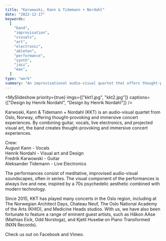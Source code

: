 ```yaml
---
title: "Karwowski, Kann & Tidemann + Nordahl"
date: "2022-12-17"
keywords:
  [
    "band",
    "improvisation",
    "visuals",
    "art",
    "electronic",
    "ableton",
    "performance",
    "synth",
    "jazz",
    "max",
  ]
type: "work"
summary: "An improvisational audio-visual quartet that offers thought-provoking and immersive concert experiences, combining guitar, vocals, live electronics, and projected visual art."
---
```


<MySlideshow
  priority={true}
  imgs={["kkt1.jpg", "kkt2.jpg"]}
  captions={["Design by Henrik Nordahl", "Design by Henrik Nordahl"]}
/>

Karwoski, Kann & Tidemann + Nordahl (KKT) is an audio-visual quartet from Oslo, Norway, offering thought-provoking and immersive concert experiences. By combining guitar, vocals, live electronics, and projected visual art, the band creates thought-provoking and immersive concert experiences.

Crew: <br />
August Kann - Vocals <br />
Henrik Nordahl - Visual art and Design <br />
Fredrik Karwowski - Guitar <br />
Aleksander Tidemann - Live Electronics <br />

The performances consist of meditative, improvised audio-visual soundscapes, often in series. The visual component of the performances is always live and new, inspired by a 70s psychedelic aesthetic combined with modern technology.

Since 2015, KKT has played many concerts in the Oslo region, including at The Norwegian Architect Days, Chateau Neuf, The Oslo National Academy of the Arts (KHIO), and Medicine Heads studios. With us, we have also been fortunate to feature a range of eminent guest artists, such as Håkon AAse (Mathias Eick, Odd Norstoga), and Kjetil Husebø on Piano Transformed (NXN Records).

<MySpotifyPlayer embedUrl="https://player.vimeo.com/video/257707678?h=e5f4e6451f" />

Check us out on <MyLink href="https://www.facebook.com/theholymountaintrio">Facebook</MyLink> and <MyLink href="https://vimeo.com/karwowskikanntidemann">Vimeo</MyLink>.
